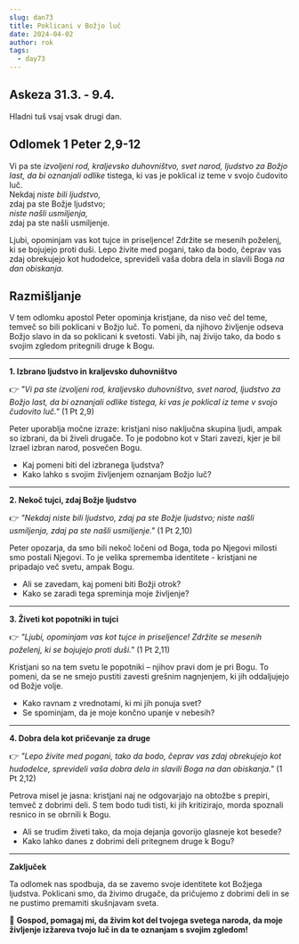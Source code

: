 ```yaml
---
slug: dan73
title: Poklicani v Božjo luč
date: 2024-04-02
author: rok
tags:
  - day73
---
```


## Askeza 31.3. - 9.4.

Hladni tuš vsaj vsak drugi dan.

## Odlomek 1 Peter 2,9-12

Vi pa ste _izvoljeni rod, kraljevsko duhovništvo, svet narod, ljudstvo za Božjo last, da bi oznanjali odlike_ tistega, ki vas je poklical iz teme v svojo čudovito luč.  
Nekdaj _niste bili ljudstvo,_  
zdaj pa ste Božje ljudstvo;  
_niste našli usmiljenja,_  
zdaj pa ste našli usmiljenje.

Ljubi, opominjam vas kot tujce in priseljence! Zdržite se mesenih poželenj, ki se bojujejo proti duši. Lepo živite med pogani, tako da bodo, čeprav vas zdaj obrekujejo kot hudodelce, sprevideli vaša dobra dela in slavili Boga _na dan obiskanja._

## Razmišljanje

V tem odlomku apostol Peter opominja kristjane, da niso več del teme, temveč so bili poklicani v Božjo luč. To pomeni, da njihovo življenje odseva Božjo slavo in da so poklicani k svetosti. Vabi jih, naj živijo tako, da bodo s svojim zgledom pritegnili druge k Bogu.

---

**1. Izbrano ljudstvo in kraljevsko duhovništvo**

👉 _"Vi pa ste izvoljeni rod, kraljevsko duhovništvo, svet narod, ljudstvo za Božjo last, da bi oznanjali odlike tistega, ki vas je poklical iz teme v svojo čudovito luč."_ (1 Pt 2,9)

Peter uporablja močne izraze: kristjani niso naključna skupina ljudi, ampak so izbrani, da bi živeli drugače. To je podobno kot v Stari zavezi, kjer je bil Izrael izbran narod, posvečen Bogu.

- Kaj pomeni biti del izbranega ljudstva?
- Kako lahko s svojim življenjem oznanjam Božjo luč?

---

**2. Nekoč tujci, zdaj Božje ljudstvo**

👉 _"Nekdaj niste bili ljudstvo,
zdaj pa ste Božje ljudstvo;
niste našli usmiljenja,
zdaj pa ste našli usmiljenje."_ (1 Pt 2,10)

Peter opozarja, da smo bili nekoč ločeni od Boga, toda po Njegovi milosti smo postali Njegovi. To je velika sprememba identitete - kristjani ne pripadajo več svetu, ampak Bogu.

- Ali se zavedam, kaj pomeni biti Božji otrok?
- Kako se zaradi tega spreminja moje življenje?

---

**3. Živeti kot popotniki in tujci**

👉 _"Ljubi, opominjam vas kot tujce in priseljence! Zdržite se mesenih poželenj, ki se bojujejo proti duši."_ (1 Pt 2,11)

Kristjani so na tem svetu le popotniki – njihov pravi dom je pri Bogu. To pomeni, da se ne smejo pustiti zavesti grešnim nagnjenjem, ki jih oddaljujejo od Božje volje.

- Kako ravnam z vrednotami, ki mi jih ponuja svet?
- Se spominjam, da je moje končno upanje v nebesih?

---

**4. Dobra dela kot pričevanje za druge**

👉 _"Lepo živite med pogani, tako da bodo, čeprav vas zdaj obrekujejo kot hudodelce, sprevideli vaša dobra dela in slavili Boga na dan obiskanja."_ (1 Pt 2,12)

Petrova misel je jasna: kristjani naj ne odgovarjajo na obtožbe s prepiri, temveč z dobrimi deli. S tem bodo tudi tisti, ki jih kritizirajo, morda spoznali resnico in se obrnili k Bogu.

- Ali se trudim živeti tako, da moja dejanja govorijo glasneje kot besede?
- Kako lahko danes z dobrimi deli pritegnem druge k Bogu?

---

**Zaključek**

Ta odlomek nas spodbuja, da se zavemo svoje identitete kot Božjega ljudstva. Poklicani smo, da živimo drugače, da pričujemo z dobrimi deli in se ne pustimo premamiti skušnjavam sveta.

🙏 **Gospod, pomagaj mi, da živim kot del tvojega svetega naroda, da moje življenje izžareva tvojo luč in da te oznanjam s svojim zgledom!**
